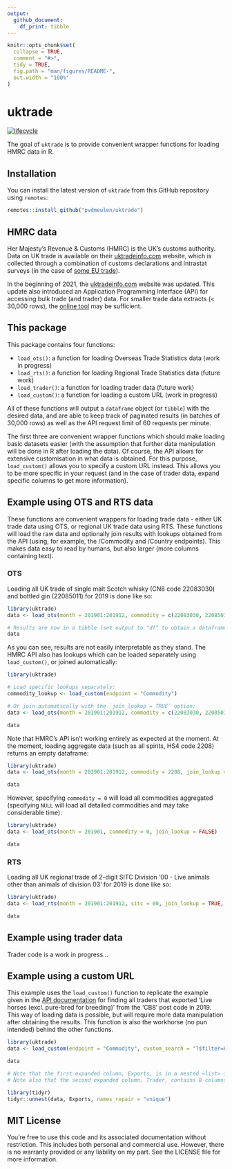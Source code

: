 ```yaml
---
output:
  github_document:
    df_print: tibble
---
```


<!-- README.md is generated from README.Rmd. Please edit that file -->

```r
knitr::opts_chunk$set(
  collapse = TRUE,
  comment = "#>",
  tidy = TRUE,
  fig.path = "man/figures/README-",
  out.width = "100%"
)
```
# uktrade

<!-- badges: start -->
[![lifecycle](https://img.shields.io/badge/lifecycle-experimental-orange.svg)](https://www.tidyverse.org/lifecycle/#experimental)
<!-- badges: end -->

The goal of `uktrade` is to provide convenient wrapper functions for loading HMRC data in R.

## Installation

You can install the latest version of `uktrade` from this GitHub repository using `remotes`:

``` r
remotes::install_github("pvdmeulen/uktrade")
```
## HMRC data

Her Majesty's Revenue & Customs (HMRC) is the UK's customs authority. Data on UK trade is available on their [uktradeinfo.com](https://www.uktradeinfo.com/) website, which is collected through a combination of customs declarations and Intrastat surveys (in the case of [some EU trade](https://www.gov.uk/intrastat)).

In the beginning of 2021, the [uktradeinfo.com](https://www.uktradeinfo.com/) website was updated. This update also introduced an Application Programming Interface (API) for accessing bulk trade (and trader) data. For smaller trade data extracts (< 30,000 rows), the [online tool](https://www.uktradeinfo.com/trade-data/) may be sufficient.

## This package

This package contains four functions:

* `load_ots()`: a function for loading Overseas Trade Statistics data (work in progress)
* `load_rts()`: a function for loading Regional Trade Statistics data (future work)
* `load_trader()`: a function for loading trader data (future work)
* `load_custom()`: a function for loading a custom URL (work in progress)

All of these functions will output a `dataframe` object (or `tibble`) with the desired data, and are able to keep track of paginated results (in batches of 30,000 rows) as well as the API request limit of 60 requests per minute.

The first three are convenient wrapper functions which should make loading basic datasets easier (with the assumption that further data manipulation will be done in R after loading the data). Of course, the API allows for extensive customisation in what data is obtained. For this purpose, `load_custom()` allows you to specify a custom URL instead. This allows you to be more specific in your request (and in the case of trader data, expand specific columns to get more information).

## Example using OTS and RTS data

These functions are convenient wrappers for loading trade data - either UK trade data using OTS, or regional UK trade data using RTS. These functions will load the raw data and optionally join results with lookups obtained from the API (using, for example, the /Commodity and /Country endpoints). This makes data easy to read by humans, but also larger (more columns containing text).

### OTS

Loading all UK trade of single malt Scotch whisky (CN8 code 22083030) and bottled gin (22085011) for 2019 is done like so:

```r
library(uktrade)
data <- load_ots(month = 201901:201912, commodity = c(22083030, 22085011), join_lookup = FALSE, output = "tibble")

# Results are now in a tibble (set output to "df" to obtain a dataframe):
data
```

As you can see, results are not easily interpretable as they stand. The HMRC API also has lookups which can be loaded separately using `load_custom()`, or joined automatically:

```r
library(uktrade)

# Load specific lookups separately:
commodity_lookup <- load_custom(endpoint = "Commodity")

# Or join automatically with the `join_lookup = TRUE` option:
data <- load_ots(month = 201901:201912, commodity = c(22083030, 22085011), join_lookup = TRUE)

data
```

Note that HMRC's API isn't working entirely as expected at the moment. At the moment, loading aggregate data (such as all spirits, HS4 code 2208) returns an empty dataframe:

```r
library(uktrade)
data <- load_ots(month = 201901:201912, commodity = 2208, join_lookup = FALSE)

data
```

However, specifying `commodity = 0` will load all commodities aggregated (specifying `NULL` will load all detailed commodities and may take considerable time):

```r
library(uktrade)
data <- load_ots(month = 201901, commodity = 0, join_lookup = FALSE)

data
```

### RTS

Loading all UK regional trade of 2-digit SITC Division '00 - Live animals other than animals of division 03' for 2019 is done like so:

```r
library(uktrade)
data <- load_rts(month = 201901:201912, sitc = 00, join_lookup = TRUE, output = "tibble")

data
```

## Example using trader data

Trader code is a work in progress...

## Example using a custom URL

This example uses the `load_custom()` function to replicate the example given in the [API documentation](https://www.uktradeinfo.com/api-documentation/) for finding all traders that exported ‘Live horses (excl. pure-bred for breeding)’ from the ‘CB8’ post code in 2019. This way of loading data is possible, but will require more data manipulation after obtaining the results. This function is also the workhorse (no pun intended) behind the other functions.

```r
library(uktrade)
data <- load_custom(endpoint = "Commodity", custom_search = "?$filter=Hs6Code eq '010129'&$expand=Exports($filter=MonthId ge 201901 and MonthId le 201912 and startswith(Trader/PostCode, 'CB8'); $expand=Trader)", output = "tibble")

data
```


```r
# Note that the first expanded column, Exports, is in a nested <list> format. When unnested using tidyr::unnest(), we can see the final results.
# Note also that the second expanded column, Trader, contains 8 columns (which are TraderId, CompanyName, five Address columns, and PostCode).

library(tidyr)
tidyr::unnest(data, Exports, names_repair = "unique")
```

## MIT License

You're free to use this code and its associated documentation without restriction. This includes both personal and commercial use. However, there is no warranty provided or any liability on my part. See the LICENSE file for more information.
